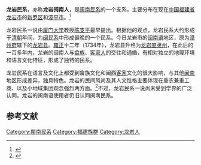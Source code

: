 {{primarysources|time=2015-05-06T12:40:58+00:00}}
{{Infobox Ethnic group
|group=龙岩民系
|image=
|poptime= 约100萬（日期不詳）
|popplace=[[中华人民共和国|中华人民共和国]]（[[福建|福建]][[龙岩市|龙岩]][[新罗区|市区]]及[[漳平市|漳平市]]、[[香港|香港]]、[[澳門|澳門]]）<br>[[中華民國|中華民國]]（[[臺灣|臺灣]]）<br>[[東南亞|東南亞]]
|langs=[[闽南语|闽南语]]（[[龙岩话|龙岩话]]和[[漳平话|漳平话]]）<br>[[現代標準漢語|現代標準漢語]]
|rels=传统的[[道教|道教]]、[[漢傳佛教|漢傳佛教]]、[[儒教_(宗教)|儒教]]、[[中国民間信仰|民間信仰]]<br>近代的[[基督新教|基督新教]]、[[天主教|天主教]]
|related=[[閩南人|閩南人]]（[[潮州人|潮州人]]、[[臺灣閩南人|臺灣閩南人]]、[[海陸豐人|海陸豐人]]）<br>[[客家人|客家人]]、[[畬族|畬族]]、[[閩越人|閩越人]]}}
'''龙岩民系'''，亦称'''龙岩闽南人'''，是[[闽南民系|闽南民系]]的一个支系，主要分布在现在[[中国|中国]][[福建省|福建省]][[龙岩市|龙岩市]]的[[新罗区|新罗区]]和[[漳平市|漳平市]]。<ref name="chen">{{Cite book |author = 陈支平 |title = 福建六大民系 |publisher = 福建人民出版社 |isbn= 7-211-03677-X |date=2000年8月}}</ref>

龙岩民系一说由[[厦门大学|厦门大学]]教授[[陈支平|陈支平]]最早提出。根据他的观点，龙岩民系大约形成于[[清朝|清朝]]年间，为[[闽民系|闽民系]]中形成最晚的一个民系。今日龙岩市的[[闽南语|闽南语]]地区，原为[[漳州府|漳州府]]辖下的[[龙岩县|龙岩县]]。[[雍正|雍正]]十二年（1734年），龙岩县升格为[[龙岩直隶州|龙岩直隶州]]，在此后的一百多年内，龙岩的闽南人与[[畲族|畲族]]、[[客家人|客家人]]的交往和通婚，有相对独立的地理环境和语言文化特征，形成了独特的民系。

龙岩民系在语言及文化上都受到畲族文化和闽西[[客家|客家]]文化的很大影响，与其他[[闽南|闽南]]地区形成差异，独具特色。龙岩的民间风尚及其人文性格主要体现在重农兼重工商、以及小地域集团观念强烈两方面。<ref name="chen">{{Cite book |author = 陈支平 |title = 福建六大民系 |publisher = 福建人民出版社 |isbn= 7-211-03677-X |date=2000年8月}}</ref>不过，龙岩民系一说尚未受到学界的广泛认同。龙岩的闽南语使用者仍旧认同闽南民系。

== 参考文献 ==
{{Reflist}}
{{漢族民系}}
{{福建诸民系}}
[[Category:閩南民系|Category:閩南民系]]
[[Category:福建族群|Category:福建族群]]
[[Category:龙岩人|Category:龙岩人]]